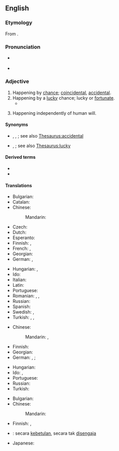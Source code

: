 ==English==

===Etymology===
{{PIE word|en|bʰerHǵós}}
From {{etyl|la|en}} {{m|la|fortuītus}}.

===Pronunciation===
* {{a|UK}} {{IPA|en|/fɔːˈtjuːɪtəs/|/fɔːˈtʃuːɪtəs/}}
* {{audio|en|LL-Q1860 (eng)-Vealhurl-fortuitous.wav|Audio (Southern England)}}

===Adjective===
{{en-adj}}

# Happening by [[chance]]; [[coincidental]], [[accidental]].
# Happening by a [[lucky]] chance; lucky or [[fortunate]].
#*{{quote-web|en|date=July 7 2021|author={{w|Phil McNulty}}|work=BBC Sport|url=https://www.bbc.com/sport/football/51198755|title=England 2-1 Denmark|passage=England were ragged at this point but the response was full of conviction, equalising swiftly then taking control before the tiring Danes and the magnificent {{w|Kasper Schmeichel|Schmeichel}} were finally overcome with {{w|Harry Kane|Kane}}'s '''fortuitous''' winner.}}
# {{lb|en|legal}} Happening independently of human will.

====Synonyms====
* {{sense|happening by chance}} {{l|en|by accident}}, {{l|en|causeless}}, {{l|en|incidental}}; see also [[Thesaurus:accidental]]
* {{sense|happening by lucky chance}} {{l|en|happy}}, {{l|en|providential}}; see also [[Thesaurus:lucky]]

====Derived terms====
* {{l|en|fortuitously}}
* {{l|en|fortuitousness}}

====Translations====
{{trans-top|happening by chance, not necessarily a lucky one}}
* Bulgarian: {{t+|bg|случаен|sc=Cyrl}}
* Catalan: {{t+|ca|fortuït}}
* Chinese:
*: Mandarin: {{t+|cmn|偶然|tr=ǒurán|sc=Hani}}
* Czech: {{t+|cs|náhodný|m}}
* Dutch: {{t+|nl|toevallig}}
* Esperanto: {{t|eo|hazarda}}
* Finnish: {{t+|fi|sattumanvarainen}}, {{t+|fi|satunnainen}}
* French: {{t+|fr|fortuit|m}}, {{t+|fr|fortuite|f}}
* Georgian: {{t|ka|შემთხვევითი}}
* German: {{t+|de|zufällig}}, {{t+|de|unvorhersehbar}}
{{trans-mid}}
* Hungarian: {{t+|hu|váratlan}}, {{t+|hu|véletlen}}
* Ido: {{t+|io|hazarda}}
* Italian: {{t+|it|fortuito|m}}
* Latin: {{t|la|fortuītus}}
* Portuguese: {{t+|pt|fortuito}}
* Romanian: {{t+|ro|fortuit}}, {{t+|ro|accidental}}, {{t+|ro|întâmplător}}
* Russian: {{t+|ru|неожи́данный}}
* Spanish: {{t+|es|fortuito}}
* Swedish: {{t+|sv|tillfällig}}, {{t+|sv|slumpartad}}
* Turkish: {{t+|tr|kazara}}, {{t+|tr|rastlantısal}}, {{t|tr|tesadüfî}}
{{trans-bottom}}

{{trans-top|happening by a lucky chance}}
* Chinese:
*: Mandarin: {{t+|cmn|幸運|sc=Hani}}, {{t+|cmn|幸运|tr=xìngyùn|sc=Hani}}
* Finnish: {{t+|fi|onnekas}}
* Georgian: {{t|ka|შემთხვევითი}}
* German: {{t+|de|glücklich}}, {{t+|de|glücklicherweise}}; {{t|de|[[durch]] ([[einen]]) [[glücklichen]] [[Zufall]]}}
{{trans-mid}}
* Hungarian: {{t+|hu|szerencsés}}
* Ido: {{t+|io|hazardala}}, {{t+|io|hazarda}}
* Portuguese: {{t+|pt|afortunado}}
* Russian: {{t+|ru|случа́йный}}
* Turkish: {{t|tr|şans eseri olarak}}
{{trans-bottom}}

{{trans-top|law: happening independently of human will}}
* Bulgarian: {{t+|bg|неволен|sc=Cyrl}}
* Chinese:
*: Mandarin: {{t-needed|cmn}}
{{trans-mid}}
* Finnish: {{t+|fi|tahaton}}, {{t+|fi|satunnainen}}
{{trans-bottom}}

{{checktrans-top}}
* {{ttbc|id}}: secara [[betul|kebetulan]], secara tak [[sengaja|disengaja]]
{{trans-mid}}
* Japanese: {{t+check|ja|偶然|tr=[[ぐうぜん]], gūzen}}
{{trans-bottom}}
